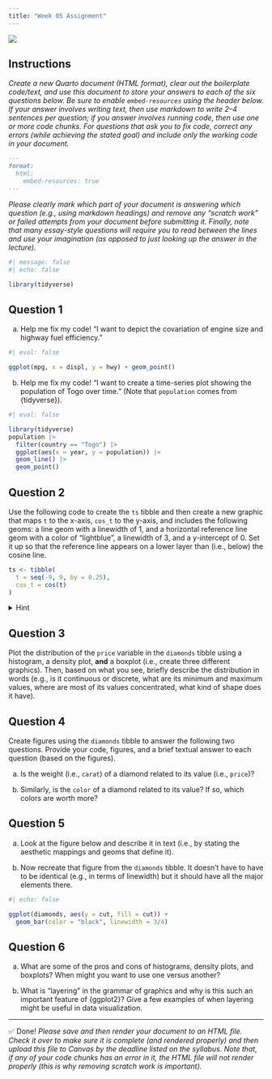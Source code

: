 ```yaml
---
title: "Week 05 Assignment"
---
```


![](../../img/programming_357EDD.svg){.hero}

## Instructions

*Create a new Quarto document (HTML format), clear out the boilerplate code/text, and use this document to store your answers to each of the six questions below. Be sure to enable `embed-resources` using the header below. If your answer involves writing text, then use markdown to write 2--4 sentences per question; if you answer involves running code, then use one or more code chunks. For questions that ask you to fix code, correct any errors (while achieving the stated goal) and include only the working code in your document.*

```markdown
---
format: 
  html:
    embed-resources: true
---
```

*Please clearly mark which part of your document is answering which question (e.g., using markdown headings) and remove any "scratch work" or failed attempts from your document before submitting it. Finally, note that many essay-style questions will require you to read between the lines and use your imagination (as opposed to just looking up the answer in the lecture).*

```r
#| message: false
#| echo: false

library(tidyverse)
```


## Question 1

a) Help me fix my code! "I want to depict the covariation of engine size and highway fuel efficiency."

```r
#| eval: false

ggplot(mpg, x = displ, y = hwy) + geom_point()
```

b) Help me fix my code! "I want to create a time-series plot showing the population of Togo over time." (Note that `population` comes from \{tidyverse\}).

```r
#| eval: false

library(tidyverse)
population |> 
  filter(country == "Togo") |> 
  ggplot(aes(x = year, y = population)) |> 
  geom_line() |> 
  geom_point()
```


## Question 2

Use the following code to create the `ts` tibble and then create a new graphic that maps `t` to the x-axis, `cos_t` to the y-axis, and includes the following geoms: a line geom with a linewidth of 1, and a horizontal reference line geom with a color of "lightblue", a linewidth of 3, and a y-intercept of 0. Set it up so that the reference line appears on a lower layer than (i.e., below) the cosine line.

```r
ts <- tibble(
  t = seq(-9, 9, by = 0.25),
  cos_t = cos(t)
)
```

<p><details><summary>Hint</summary><blockquote>

Your figure should look something like this:

```r
#| echo: false
ggplot(ts, aes(x = t, y = cos_t)) + 
  geom_hline(
    yintercept = 0, 
    color = "lightblue", 
    size = 3
  ) +
  geom_line(size = 1)
```

</blockquote></details></p>

## Question 3

Plot the distribution of the `price` variable in the `diamonds` tibble using a histogram, a density plot, **and** a boxplot (i.e., create three different graphics). Then, based on what you see, briefly describe the distribution in words (e.g., is it continuous or discrete, what are its minimum and maximum values, where are most of its values concentrated, what kind of shape does it have).


## Question 4

Create figures using the `diamonds` tibble to answer the following two questions. Provide your code, figures, and a brief textual answer to each question (based on the figures).

a) Is the weight (i.e., `carat`) of a diamond related to its value (i.e., `price`)? 

b) Similarly, is the `color` of a diamond related to its value? If so, which colors are worth more?


## Question 5

a) Look at the figure below and describe it in text (i.e., by stating the aesthetic mappings and geoms that define it).

b) Now recreate that figure from the `diamonds` tibble. It doesn't have to have to be identical (e.g., in terms of linewidth) but it should have all the major elements there.

```r
#| echo: false

ggplot(diamonds, aes(y = cut, fill = cut)) +
  geom_bar(color = "black", linewidth = 3/4)
```


## Question 6

a) What are some of the pros and cons of histograms, density plots, and boxplots? When might you want to use one versus another?

b) What is "layering" in the grammar of graphics and why is this such an important feature of \{ggplot2\}? Give a few examples of when layering might be useful in data visualization.


---

✅ Done! *Please save and then render your document to an HTML file. Check it over to make sure it is complete (and rendered properly) and then upload this file to Canvas by the deadline listed on the syllabus. Note that, if any of your code chunks has an error in it, the HTML file will not render properly (this is why removing scratch work is important).*

